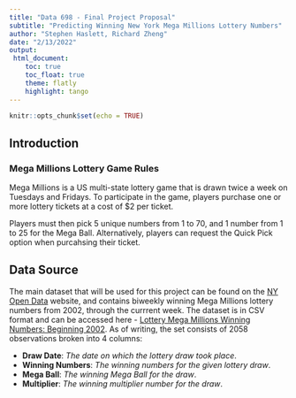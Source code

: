 ```yaml
---
title: "Data 698 - Final Project Proposal"
subtitle: "Predicting Winning New York Mega Millions Lottery Numbers"
author: "Stephen Haslett, Richard Zheng"
date: "2/13/2022"
output:
 html_document:
    toc: true
    toc_float: true
    theme: flatly
    highlight: tango
---
```


```r
knitr::opts_chunk$set(echo = TRUE)
```


## Introduction

### Mega Millions Lottery Game Rules

Mega Millions is a US multi-state lottery game that is drawn twice a week on Tuesdays and Fridays. To participate in the game, players purchase one or more lottery tickets at a cost of $2 per ticket.

Players must then pick 5 unique numbers from 1 to 70, and 1 number from 1 to 25 for the Mega Ball. Alternatively, players can request the Quick Pick option when purcahsing their ticket.  

## Data Source

The main dataset that will be used for this project can be found on the [NY Open Data](https://data.ny.gov/) website, and contains biweekly winning Mega Millions lottery numbers from 2002, through the currrent week. The dataset is in CSV format and can be accessed here - 
[Lottery Mega Millions Winning Numbers: Beginning 2002](https://data.ny.gov/Government-Finance/Lottery-Mega-Millions-Winning-Numbers-Beginning-20/5xaw-6ayf/data). As of writing, the set consists of 2058 observations broken into 4 columns:

- **Draw Date**: _The date on which the lottery draw took place_.
- **Winning Numbers**: _The winning numbers for the given lottery draw_.
- **Mega Ball**: _The winning Mega Ball for the draw_.
- **Multiplier**: _The winning multiplier number for the draw_. 